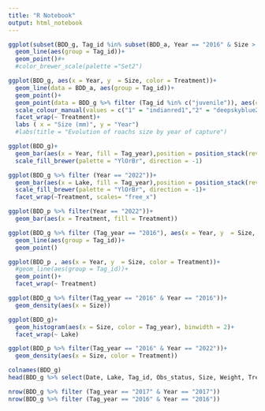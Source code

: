 ```yaml
---
title: "R Notebook"
output: html_notebook
---
```

 

```r
ggplot(subset(BDD_g, Tag_id %in% subset(BDD_a, Year == "2016" & Size > 120)$Tag_id), aes(x = Year, y  = Size, color = Treatment))+
  geom_line(aes(group = Tag_id))+
  geom_point()#+
  #color_brewer_scale(palette ="Set2")

ggplot(BDD_g, aes(x = Year, y  = Size, color = Treatment))+
  geom_line(data = BDD_a, aes(group = Tag_id))+
  geom_point()+
  geom_point(data = BDD_g %>% filter (Tag_id %in% c("juvenile")), aes(color = "juvenile"))+
  scale_colour_manual(values = c("1" = "indianred1","2" = "deepskyblue2","3" = "chartreuse3","4" = "mediumorchid3","juvenile"="grey"))+
  facet_wrap(~ Treatment)+
  labs ( x = "Size (mm)", y = "Year")
  #labs(title = "Evolution of roachs size by year of capture")

ggplot(BDD_g)+
  geom_bar(aes(x = Year, fill = Tag_year),position = position_stack(reverse = TRUE))+
  scale_fill_brewer(palette = "YlOrBr", direction = -1)

ggplot(BDD_g %>% filter (Year == "2022"))+
  geom_bar(aes(x = Lake, fill = Tag_year),position = position_stack(reverse = TRUE))+
  scale_fill_brewer(palette = "YlOrBr", direction = -1)+
  facet_wrap(~Treatment, scales= "free_x")

ggplot(BDD_p %>% filter(Year == "2022"))+
  geom_bar(aes(x = Treatment, fill = Treatment))

ggplot(BDD_g %>% filter (Tag_year == "2016"), aes(x = Year, y  = Size, color = Treatment))+
  geom_line(aes(group = Tag_id))+
  geom_point()

ggplot(BDD_p , aes(x = Year, y  = Size, color = Treatment))+
  #geom_line(aes(group = Tag_id))+
  geom_point()+
  facet_wrap(~ Treatment)

ggplot(BDD_g %>% filter(Tag_year == "2016" & Year == "2016"))+
  geom_density(aes(x = Size))

ggplot(BDD_g)+
  geom_histogram(aes(x = Size, color = Tag_year), binwidth = 2)+
  facet_wrap(~ Lake)


```
```r
ggplot(BDD_p %>% filter(Tag_year == "2016" & Year == "2022"))+
  geom_density(aes(x = Size, color = Treatment))
```


```r
colnames(BDD_g)
head(BDD_g %>% select(Date, Lake, Tag_id, Obs_status, Size, Weight, Treatment))
```

```r
nrow(BDD_g %>% filter (Tag_year == "2017" & Year == "2017"))
nrow(BDD_g %>% filter (Tag_year == "2016" & Year == "2016"))
```

```r
```

